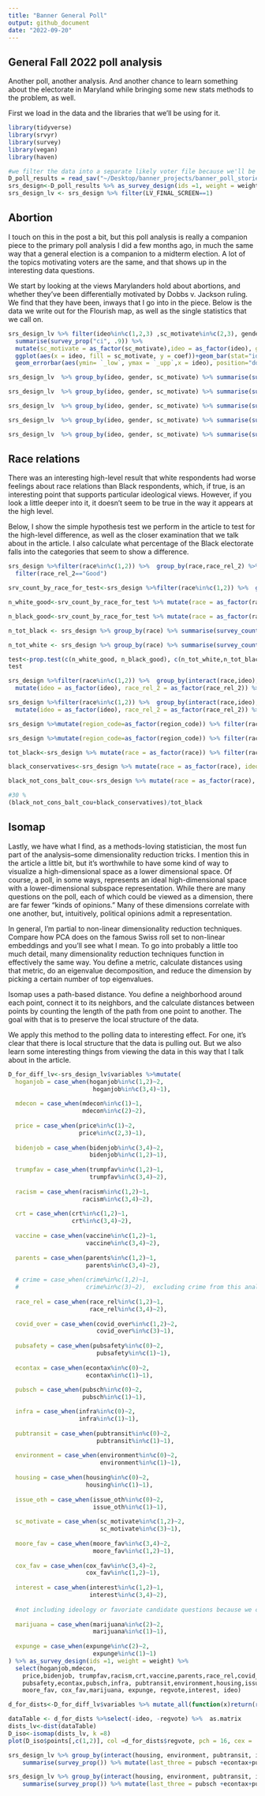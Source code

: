 ```yaml
---
title: "Banner General Poll"
output: github_document
date: "2022-09-20"
---
```

## General Fall 2022 poll analysis

Another poll, another analysis. And another chance to learn something about the electorate in Maryland while bringing some new stats methods to the problem, as well. 

First we load in the data and the libraries that we'll be using for it.

```r
library(tidyverse)
library(srvyr)
library(survey)
library(vegan)
library(haven)

#we filter the data into a separate likely voter file because we'll be calling on this so often.
D_poll_results = read_sav("~/Desktop/banner_projects/banner_poll_stories/banner_general_poll/md_statewide_dat.SAV")
srs_design<-D_poll_results %>% as_survey_design(ids =1, weight = weight)
srs_design_lv <- srs_design %>% filter(LV_FINAL_SCREEN==1)
```


## Abortion

I touch on this in the post a bit, but this poll analysis is really a companion piece to the primary poll analysis I did a few months ago, in much the same way that a general election is a companion to a midterm election. A lot of the topics motivating voters are the same, and that shows up in the interesting data questions. 

We start by looking at the views Marylanders hold about abortions, and whether they've been differentially motivated by Dobbs v. Jackson ruling. We find that they have been, inways that I go into in the piece. Below is the data we write out for the Flourish map, as well as the single statistics that we call on.

```r
srs_design_lv %>% filter(ideo%in%c(1,2,3) ,sc_motivate%in%c(2,3), gender%in%c(1,2)) %>% group_by(interact(gender,ideo),sc_motivate) %>%
  summarise(survey_prop("ci", .9)) %>% 
  mutate(sc_motivate = as_factor(sc_motivate),ideo = as_factor(ideo), gender = as_factor(gender)) %>% 
  ggplot(aes(x = ideo, fill = sc_motivate, y = coef))+geom_bar(stat="identity", position = "dodge")+
  geom_errorbar(aes(ymin= `_low`, ymax = `_upp`,x = ideo), position="dodge")+facet_grid(~gender)

```

```r
srs_design_lv  %>% group_by(ideo, gender, sc_motivate) %>% summarise(survey_prop()) %>% ungroup%>%mutate_all(as_factor) %>% filter(ideo == "Progressive", gender =="Female", sc_motivate=="More motivated")
```

```r
srs_design_lv  %>% group_by(ideo, gender, sc_motivate) %>% summarise(survey_prop()) %>% ungroup%>%mutate_all(as_factor) %>% filter(ideo == "Conservative", gender =="Female", sc_motivate%in%c("Made no difference", "Less motivated")) %>% pull(coef) %>% as.character %>% as.numeric %>% sum
```

```r
srs_design_lv  %>% group_by(ideo, gender, sc_motivate) %>% summarise(survey_prop()) %>% ungroup%>%mutate_all(as_factor) %>% filter(ideo == "Conservative", gender =="Male", sc_motivate%in%c("Made no difference", "Less motivated")) %>% pull(coef) %>% as.character %>% as.numeric %>% sum
```

```r
srs_design_lv  %>% group_by(ideo, gender, sc_motivate) %>% summarise(survey_prop()) %>% ungroup%>%mutate_all(as_factor) %>% filter(ideo == "Moderate", gender =="Male", sc_motivate=="More motivated") 
```

```r
srs_design_lv  %>% group_by(ideo, gender, sc_motivate) %>% summarise(survey_prop()) %>% ungroup%>%mutate_all(as_factor) %>% filter(ideo == "Moderate", gender =="Female", sc_motivate=="More motivated") 
```

## Race relations

There was an interesting high-level result that white respondents had worse feelings about race relations than Black respondents, which, if true, is an interesting point that supports particular ideological views. However, if you look a little deeper into it, it doesn't seem to be true in the way it appears at the high level. 

Below, I show the simple hypothesis test we perform in the article to test for the high-level difference, as well as the closer examination that we talk about in the article. I also calculate what percentage of the Black electorate falls into the categories that seem to show a difference. 

```r
srs_design %>%filter(race%in%c(1,2)) %>%  group_by(race,race_rel_2) %>% summarise(survey_prop()) %>% mutate_all(as_factor) %>% 
  filter(race_rel_2=="Good")
```

```r
srv_count_by_race_for_test<-srs_design %>%filter(race%in%c(1,2)) %>%  group_by(race,race_rel_2) %>% summarise(survey_count(.))

n_white_good<-srv_count_by_race_for_test %>% mutate(race = as_factor(race), race_rel_2 = as_factor(race_rel_2)) %>% filter(race=="White", race_rel_2=="Good") %>% unique() %>% pull(n)

n_black_good<-srv_count_by_race_for_test %>% mutate(race = as_factor(race), race_rel_2 = as_factor(race_rel_2)) %>% filter(race=="Black", race_rel_2=="Good") %>% unique() %>% pull(n)

n_tot_black <- srs_design %>% group_by(race) %>% summarise(survey_count(.)) %>% mutate(race = as_factor(race)) %>% filter(race=="Black") %>% pull(n) %>% unique

n_tot_white <- srs_design %>% group_by(race) %>% summarise(survey_count(.)) %>% mutate(race = as_factor(race)) %>% filter(race=="White") %>% pull(n) %>% unique

test<-prop.test(c(n_white_good, n_black_good), c(n_tot_white,n_tot_black)) # the difference is significant but small
test
```
```r
srs_design %>%filter(race%in%c(1,2)) %>%  group_by(interact(race,ideo),race_rel_2) %>% summarise(survey_prop()) %>%
  mutate(ideo = as_factor(ideo), race_rel_2 = as_factor(race_rel_2)) %>% filter(ideo=="Conservative",race_rel_2 =="Good")
```

```r
srs_design %>%filter(race%in%c(1,2)) %>%  group_by(interact(race,ideo),race_rel_2) %>% summarise(survey_prop()) %>%
  mutate(ideo = as_factor(ideo), race_rel_2 = as_factor(race_rel_2)) %>% filter(ideo=="Conservative",race_rel_2 =="Bad")
```

```r
srs_design %>%mutate(region_code=as_factor(region_code)) %>% filter(race%in%c(1,2), region_code=="Baltimore County") %>%  group_by(interact(race,region_code),race_rel_2) %>% summarise(survey_prop()) %>% mutate(race = as_factor(race), race_rel_2 = as_factor(race_rel_2)) %>%  filter(race=="Black", race_rel_2=="Good")
```
```r
srs_design %>%mutate(region_code=as_factor(region_code)) %>% filter(race%in%c(1,2), region_code=="Baltimore County") %>%  group_by(interact(race,region_code),race_rel_2) %>% summarise(survey_prop()) %>% mutate(race = as_factor(race), race_rel_2 = as_factor(race_rel_2)) %>%  filter(race=="White", race_rel_2=="Good")
```
```r
tot_black<-srs_design %>% mutate(race = as_factor(race)) %>% filter(race=="Black") %>% pull(weight) %>% sum

black_conservatives<-srs_design %>% mutate(race = as_factor(race), ideo = as_factor(ideo)) %>% filter(race=="Black", ideo=="Conservative") %>% pull(weight) %>% sum

black_not_cons_balt_cou<-srs_design %>% mutate(race = as_factor(race), ideo = as_factor(ideo), region_code = as_factor(region_code)) %>% filter(race=="Black", ideo!="Conservative", region_code =="Baltimore County") %>% pull(weight) %>% sum

#30 %
(black_not_cons_balt_cou+black_conservatives)/tot_black
```

## Isomap

Lastly, we have what I find, as a methods-loving statistician, the most fun part of the analysis--some dimensionality reduction tricks. I mention this in the article a little bit, but it's worthwhile to have some kind of way to visualize a high-dimensional space as a lower dimensional space. Of course, a poll, in some ways, represents an ideal high-dimensional space with a lower-dimensional subspace representation. While there are many questions on the poll, each of which could be viewed as a dimension, there are far fewer "kinds of opinions." Many of these dimensions correlate with one another, but, intuitively, political opinions admit a representation.

In general, I'm partial to non-linear dimensionality reduction techniques. Compare how PCA does on the famous Swiss roll set to non-linear embeddings and you'll see what I mean. To go into probably a little too much detail, many dimensionality reduction techniques function in effectively the same way. You define a metric, calculate distances using that metric, do an eigenvalue decomposition, and reduce the dimension by picking a certain number of top eigenvalues. 

Isomap uses a path-based distance. You define a neighborhood around each point, connect it to its neighbors, and the calculate distances between points by counting the length of the path from one point to another. The goal with that is to preserve the local structure of the data.

We apply this method to the polling data to interesting effect. For one, it's clear that there is local structure that the data is pulling out. But we also learn some interesting things from viewing the data in this way that I talk about in the article.

```r
D_for_diff_lv<-srs_design_lv$variables %>%mutate(
  hoganjob = case_when(hoganjob%in%c(1,2)~2,
                        hoganjob%in%c(3,4)~1),
  
  mdecon = case_when(mdecon%in%c(1)~1,
                     mdecon%in%c(2)~2),
  
  price = case_when(price%in%c(1)~2,
                    price%in%c(2,3)~1),
  
  bidenjob = case_when(bidenjob%in%c(3,4)~2,
                       bidenjob%in%c(1,2)~1),
  
  trumpfav = case_when(trumpfav%in%c(1,2)~1,
                       trumpfav%in%c(3,4)~2),
  
  racism = case_when(racism%in%c(1,2)~1,
                     racism%in%c(3,4)~2),
  
  crt = case_when(crt%in%c(1,2)~1,
                  crt%in%c(3,4)~2),
  
  vaccine = case_when(vaccine%in%c(1,2)~1,
                      vaccine%in%c(3,4)~2),
  
  parents = case_when(parents%in%c(1,2)~1,
                      parents%in%c(3,4)~2),  
  
  # crime = case_when(crime%in%c(1,2)~1,
  #                   crime%in%c(3)~2),  excluding crime from this analysis because i don't think there's a way to justify it with what we have
  
  race_rel = case_when(race_rel%in%c(1,2)~1,
                       race_rel%in%c(3,4)~2),  
  
  covid_over = case_when(covid_over%in%c(1,2)~2,
                         covid_over%in%c(3)~1),
  
  pubsafety = case_when(pubsafety%in%c(0)~2,
                         pubsafety%in%c(1)~1),
  
  econtax = case_when(econtax%in%c(0)~2,
                      econtax%in%c(1)~1),
  
  pubsch = case_when(pubsch%in%c(0)~2,
                     pubsch%in%c(1)~1),

  infra = case_when(infra%in%c(0)~2,
                    infra%in%c(1)~1),
  
  pubtransit = case_when(pubtransit%in%c(0)~2,
                         pubtransit%in%c(1)~1),
  
  environment = case_when(environment%in%c(0)~2,
                          environment%in%c(1)~1),
  
  housing = case_when(housing%in%c(0)~2,
                      housing%in%c(1)~1),
  
  issue_oth = case_when(issue_oth%in%c(0)~2,
                        issue_oth%in%c(1)~1),
  
  sc_motivate = case_when(sc_motivate%in%c(1,2)~2,
                          sc_motivate%in%c(3)~1),
  
  moore_fav = case_when(moore_fav%in%c(3,4)~2,
                        moore_fav%in%c(1,2)~1),
  
  cox_fav = case_when(cox_fav%in%c(3,4)~2,
                      cox_fav%in%c(1,2)~1),
  
  interest = case_when(interest%in%c(1,2)~1,
                       interest%in%c(3,4)~2),
  
  #not including ideology or favoriate candidate questions because we can't really code them in the way that i do. 
  
  marijuana = case_when(marijuana%in%c(2)~2,
                        marijuana%in%c(1)~1),
  
  expunge = case_when(expunge%in%c(2)~2,
                        expunge%in%c(1)~1)
) %>% as_survey_design(ids =1, weight = weight) %>% 
  select(hoganjob,mdecon,
    price,bidenjob, trumpfav,racism,crt,vaccine,parents,race_rel,covid_over,
    pubsafety,econtax,pubsch,infra, pubtransit,environment,housing,issue_oth,sc_motivate,
    moore_fav, cox_fav,marijuana, expunge, regvote,interest, ideo) 

d_for_dists<-D_for_diff_lv$variables %>% mutate_all(function(x)return(replace_na(x, 0)))

dataTable <- d_for_dists %>%select(-ideo, -regvote) %>%  as.matrix
dists_lv<-dist(dataTable)
D_iso<-isomap(dists_lv, k =8)
plot(D_iso$points[,c(1,2)], col =d_for_dists$regvote, pch = 16, cex = .6)
```


```r
srs_design_lv %>% group_by(interact(housing, environment, pubtransit, infra, pubsch, econtax, pubsafety)) %>% 
    summarise(survey_prop()) %>% mutate(last_three = pubsch +econtax+pubsafety) %>% filter(last_three>1, last_three<4) %>% pull(coef) %>% sum

srs_design_lv %>% group_by(interact(housing, environment, pubtransit, infra, pubsch, econtax, pubsafety)) %>% 
    summarise(survey_prop()) %>% mutate(last_three = pubsch +econtax+pubsafety) %>% filter(last_three==3) %>% pull(coef) %>% sum
```




